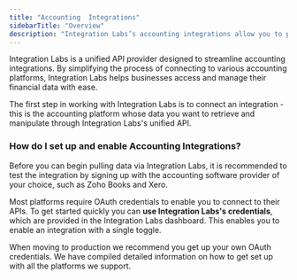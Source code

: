 ```yaml
---
title: "Accounting  Integrations"
sidebarTitle: "Overview"
description: "Integration Labs’s accounting integrations allow you to pull data directly from your customer’s accounting software in real-time."
---
```


Integration Labs is a unified API provider designed to streamline accounting integrations. By simplifying the process of connecting to various accounting platforms, Integration Labs helps businesses access and manage their financial data with ease.

The first step in working with Integration Labs is to connect an integration - this is the accounting platform whose data you want to retrieve and manipulate through Integration Labs's unified API.

### How do I set up and enable Accounting Integrations?

Before you can begin pulling data via Integration Labs, it is recommended to test the integration by signing up with the accounting software provider of your choice, such as Zoho Books and Xero.

Most platforms require OAuth credentials to enable you to connect to their APIs. To get started quickly you can **use Integration Labs's credentials**, which are provided in the Integration Labs dashboard. This enables you to enable an integration with a single toggle.

When moving to production we recommend you get up your own OAuth credentials. We have compiled detailed information on how to get set up with all the platforms we support.
